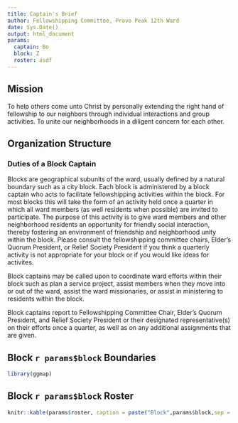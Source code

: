 ```yaml
---
title: Captain's Brief
author: Fellowshipping Committee, Provo Peak 12th Ward
date: Sys.Date()
output: html_document
params: 
  captain: Bo
  block: Z
  roster: asdf
---
```


## Mission

To help others come unto Christ by personally extending the right hand of fellowship to our neighbors through individual interactions and group activities. To unite our neighborhoods in a diligent concern for each other.

## Organization Structure
### Duties of a Block Captain
Blocks are geographical subunits of the ward, usually defined by a natural boundary such as a city block. Each block is administered by a block captain who acts to facilitate fellowshipping activities within the block. For most blocks this will take the form of an activity held once a quarter in which all ward members (as well residents when possible) are invited to participate. The purpose of this activity is to give ward members and other neighborhood residents an opportunity for friendly social interaction, thereby fostering an environment of friendship and neighborhood unity within the block. Please consult the fellowshipping committee chairs, Elder's Quorum President, or Relief Society President if you think a quarterly activity is not appropriate for your block or if you would like ideas for activites.

Block captains may be called upon to coordinate ward efforts within their block such as plan a service project, assist members when they move into or out of the ward, assist the ward missionaries, or assist in ministering to residents within the block.

Block captains report to Fellowshipping Committee Chair, Elder's Quorum President, and Relief Society President or their designated representative(s) on their efforts once a quarter, as well as on any additional assignments that are given.

## Block `r params$block` Boundaries

```r
library(ggmap)
```

## Block `r params$block` Roster
```r
knitr::kable(params$roster, caption = paste("Block",params$block,sep = " "))
```